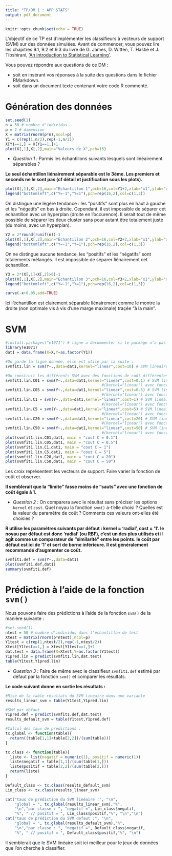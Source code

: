```yaml
---
title: "TP/DM 1 : APP STATS"
output: pdf_document
---
```


```r
knitr::opts_chunk$set(echo = TRUE)
```

L'objectif de ce TP est d'implémenter les classifieurs à vecteurs de support (SVM) sur des données simulées. 
Avant de commencer, vous pouvez lire les chapitres 9.1, 9.2 et 9.3 du livre de G. James, D. Witten, T. Hastie et J. Tibshirani, <a href="https://bu.dauphine.psl.eu/bibliodata.html?record_id=springer_s978-1-4614-7138-7_165009&rtype=book&online=true&action=view_record">'An introduction to Statistical Learning'</a>.

Vous pouvez répondre aux questions de ce DM :

* soit en insérant vos réponses à la suite des questions dans le fichier RMarkdown. 
* soit dans un document texte contenant votre code R commenté.   

# Génération des données 
  


```r
set.seed(1)
n = 50 # nombre d'individus
p = 2 # dimension
X = matrix(rnorm(p*n),ncol=p)
Y1 = c(rep(1,n/2),rep(-1,n/2))
X[Y1==1,] = X[Y1==1,]+1
plot(X[,1],X[,2],main="Valeurs de X",pch=16)
```

* *Question 1 :* Parmis les échantillons suivants lesquels sont linéairement séparables ?

**Le seul échantillon liénairement séparable est le 3ème. Les premiers et seconds ne le sont pas (cf détail et justification sous les plots).**

```r
plot(X[,1],X[,2],main="Echantillon 1",pch=16,col=Y1+2,xlab="x1",ylab="x2")
legend("bottomleft",c("Y=-1","Y=1"),pch=rep(16,2),col=c(1,3))
```

On distingue une lègére tendance : les "positifs" sont plus en haut à gauche et les "négatifs" en bas à droite. Cependant, il est impossible de séparer cet échantillon avec un hyperplan (droite en l'occurence). Il serait tout de même possible de séparer les deux cluster sans pour autant être totalement juste (du moins, avec un hyperplan).

```r
Y2 = 2*round(runif(n))-1
plot(X[,1],X[,2],main="Echantillon 2",pch=16,col=Y2+2,xlab="x1",ylab="x2")
legend("bottomleft",c("Y=-1","Y=1"),pch=rep(16,2),col=c(1,3))
```

On ne distingue aucune tendance, les "positifs" et les "négatifs" sont totalements mélangés. Il est impossible de séparer liénairement cet échantillon.

```r
Y3 = 2*(X[,1]+X[,2]>0)-1
plot(X[,1],X[,2],main="Echantillon 3",pch=16,col=Y3+2,xlab="x1",ylab="x2")
legend("bottomleft",c("Y=-1","Y=1"),pch=rep(16,2),col=c(1,3))

curve(-x+0.05,add=TRUE)
```

Ici l'échantillon est clairement séparable liénairement comme le montre la droite (non optimale vis à vis d'une marge maximale) traçée "à la main".

# SVM

```r
#install.packages("e1071") # ligne a decommenter si le package n'a pas ete installe
library(e1071)
dat1 = data.frame(X=X,Y=as.factor(Y1))

#On garde la ligne donnée, elle est utile par la suite :
svmfit1.lin = svm(Y~.,data=dat1,kernel="linear",cost=10) # SVM lineaire (kernel="linear") avec fonction de cout C=10

#On construit les différents SVM avec des fonctions de coût différentes : 
svmfit1.lin.C01 = svm(Y~.,data=dat1,kernel="linear",cost=0.1) # SVM lineaire
                                          #(kernel="linear") avec fonction de cout C=0.1
svmfit1.lin.C05 = svm(Y~.,data=dat1,kernel="linear",cost=0.5) # SVM lineaire
                                          #(kernel="linear") avec fonction de cout C=0.5
svmfit1.lin.C1 = svm(Y~.,data=dat1,kernel="linear",cost=1) # SVM lineaire
                                          #(kernel="linear") avec fonction de cout C=1
svmfit1.lin.C5 = svm(Y~.,data=dat1,kernel="linear",cost=5) # SVM lineaire
                                          #(kernel="linear") avec fonction de cout C=5
svmfit1.lin.C20 = svm(Y~.,data=dat1,kernel="linear",cost=20) # SVM lineaire
                                          #(kernel="linear") avec fonction de cout C=20
svmfit1.lin.C50 = svm(Y~.,data=dat1,kernel="linear",cost=50) # SVM lineaire
                                          #(kernel="linear") avec fonction de cout C=50
plot(svmfit1.lin.C01,dat1, main = "cout C = 0.1")
plot(svmfit1.lin.C05,dat1, main = "cout C = 0.5")
plot(svmfit1.lin.C1,dat1, main = "cout C = 1")
plot(svmfit1.lin.C5,dat1, main = "cout C = 5")
plot(svmfit1.lin.C20,dat1, main = "cout C = 20")
plot(svmfit1.lin.C50,dat1, main = "cout C = 50")
```

Les croix représentent les vecteurs de support. Faire varier la fonction de coût et observer. 

**Il semblerait que la "limite" fasse moins de "sauts" avec une fonction de coût égale à 1. **

* *Question 2 :* On comparera avec le résultat sans préciser les options `kernel` et `cost`. Quel noyau la fonction `svm()` a-t'elle choisi ? Quelles est la valeur du paramètre de coût ? Comments ces valeurs ont-elles été choisies ?  

**R utilise les paramètres suivants par défaut : kernel = 'radial', cost = '1'. le noyau par défaut est donc 'radial' (ou RBF), c'est un des plus utilisés et il agit comme un comparateur de "similarité" entre les points. le coût par défaut est ici de '1' et sert de borne inférieure. Il est généralement recommandé d'augmenter ce coût. **

```r
svmfit1.def = svm(Y~.,data=dat1)
plot(svmfit1.def,dat1)
summary(svmfit1.def)
```

# Prédiction à l'aide de la fonction `svm()`

Nous pouvons faire des prédictions à l'aide de la fonction `svm()` de la manière suivante :

```r
#set.seed(1)
ntest = 50 # nombre d'individus dans l'échantillon de test
Xtest = matrix(rnorm(p*ntest),ncol=p)
Y1test = c(rep(1,ntest/2),rep(-1,ntest/2))
Xtest[Y1test==1,] = Xtest[Y1test==1,]+1
dat.test = data.frame(X=Xtest,Y=as.factor(Y1test))
Y1pred.lin = predict(svmfit1.lin,dat.test)
table(Y1test,Y1pred.lin)
```

* *Question 3 :* Faire de même avec le classifieur `svmfit1.def` estimé par défaut par la fonction `svm()` et comparer les résultats.

**Le code suivant donne en sortie les résultats :**


```r
#Mise de la table résultats du SVM linéaire dans une variable
results_linear_svm = table(Y1test,Y1pred.lin)

#SVM par défaut
Y1pred.def = predict(svmfit1.def,dat.test)
results_default_svm = table(Y1test,Y1pred.def)

#Calcul des taux de prédictions :
tx.global <- function(table){
  return((table[1,1]+table[2,2])/(sum(table)))
}

tx.class <- function(table){
  liste <- list(negatif = numeric(1), positif = numeric(1))
  liste$negatif = table[1,1]/(sum(table[1,]))
  liste$positif = table[2,2]/(sum(table[2,]))
  return(liste)
}

Default_class <- tx.class(results_default_svm)
Lin_class <- tx.class(results_linear_svm)

cat("taux de prédiction du SVM linéaire :", "\n",
    "global = ", tx.global(results_linear_svm),"%",
    "\n","par classe : ", "negatif =", Lin_class$negatif,
    "%", " // positif = ", Lin_class$positif,"%", "\n","\n")
cat("taux de prédiction du SVM defaut :", "\n",
    "global = ", tx.global(results_default_svm),"%",
    "\n","par classe : ", "negatif =", Default_class$negatif,
    "%", " // positif = ", Default_class$positif,"%", "\n")
```

Il semblerait que le SVM linéaire soit ici meilleur pour le jeux de données que l'on cherche à classifier.
